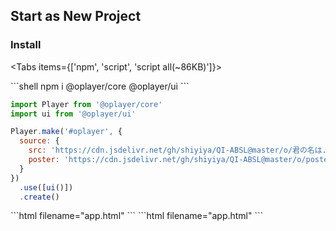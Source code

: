 
## Start as New Project

### Install

<Tabs items={['npm', 'script', 'script all(~86KB)']}>

<Tab>
```shell
npm i @oplayer/core @oplayer/ui
```

```js filename="app.js"
import Player from '@oplayer/core'
import ui from '@oplayer/ui'

Player.make('#oplayer', {
  source: {
    src: 'https://cdn.jsdelivr.net/gh/shiyiya/QI-ABSL@master/o/君の名は.mp4',
    poster: 'https://cdn.jsdelivr.net/gh/shiyiya/QI-ABSL@master/o/poster.png'
  }
})
  .use([ui()])
  .create()
```

</Tab>

<Tab>
```html filename="app.html"
<script src="https://cdn.jsdelivr.net/npm/@oplayer/core@latest/dist/index.ui.js"></script>
<script>
  OPlayer.make('#oplayer', {
    source: {
      src: 'https://cdn.jsdelivr.net/gh/shiyiya/QI-ABSL@master/o/君の名は.mp4',
      poster: 'https://cdn.jsdelivr.net/gh/shiyiya/QI-ABSL@master/o/poster.png'
    }
  })
    .use([OUI()])
    .create()
</script>
```
</Tab>

<Tab>
```html filename="app.html"
<!-- Incloud ui & hls & dash & mpegts -->
<script src="https://cdn.jsdelivr.net/npm/@oplayer/full@latest/dist/index.min.js"></script>
<script>
  OPlayer.make('#oplayer', {
    source: {
      src: 'https://cdn.jsdelivr.net/gh/shiyiya/QI-ABSL@master/o/君の名は.mp4',
      poster: 'https://cdn.jsdelivr.net/gh/shiyiya/QI-ABSL@master/o/poster.png'
    }
  })
    .use([OUI(), OHls(), ODash(), OMpegts()])
    .create()
</script>
```
</Tab>

</Tabs>
